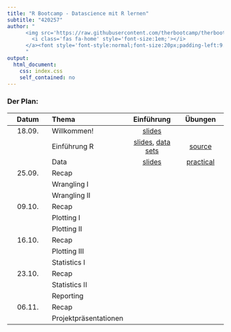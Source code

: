 ```yaml
---
title: "R Bootcamp - Datascience mit R lernen"
subtitle: "420257"
author: "
      <img src='https://raw.githubusercontent.com/therbootcamp/therbootcamp.github.io/master/_sessions/_image/by-sa.png' style= 'height:16.7px;vertical-align:baseline'/><a href='https://michaelschulte.github.io/RBootcamp_HS2020/'>
        <i class='fas fa-home' style='font-size:1em;'></i>
      </a><font style='font-style:normal;font-size:20px;padding-left:9.3px'>HS 2020</font>
      "
output:
  html_document:
    css: index.css
    self_contained: no
---
```


### Der Plan: 

|Datum|Thema|Einführung|Übungen|
|:--:|:-|:--:|:--:|
|18.09.| Willkommen! | [slides](_sessions/Welcome/Welcome.html) | | 
|      | Einführung R | [slides](_sessions/IntroToR/IntroToR.html), [data sets](https://michaelschulte.github.io/RBootcamp_HS2020/1_Data/TheRBootcamp_HS2020_data.zip) | [source](_sessions/IntroToR/IntroToR_interactive.R) |
|      | Data | [slides](_sessions/Data/Data.html) | [practical](_sessions/Data/Data_practical.html) <!---, [solutions](_sessions/Data/Data_practical_solutions.html)--->|
|25.09.| Recap | | | 
|| Wrangling I | <!---[slides](_sessions/Wrangling/Wrangling.html)---> | <!--- [practical](_sessions/Wrangling/Wrangling_practical.html)---><!---, [solutions](_sessions/Wrangling/Wrangling_practical_solutions.html)--->| 
|      | Wrangling II | <!---[slides](_sessions/WranglingII/WranglingII.html)---> | <!---[practical](_sessions/WranglingII/WranglingII_practical.html)---><!---, [solutions](_sessions/WranglingII/WranglingII_practical_solutions.html)--->|
|09.10.| Recap | | | 
|| Plotting I | <!---[slides](_sessions/PlottingI/PlottingI.html)---> | <!---[practical](_sessions/PlottingI/PlottingI_practical.html)---><!---, [solutions](_sessions/PlottingI/PlottingI_practical_solutions.html)--->| 
|| Plotting II | <!---[slides](_sessions/PlottingII/PlottingII.html)---> | <!---[practical](_sessions/PlottingII/PlottingII_practical.html)---><!---, [solutions](_sessions/PlottingII/PlottingII_practical_solutions.html)--->|
|16.10.| Recap | | | 
|| Plotting III | <!---[slides](_sessions/PlottingIII/PlottingIII.html)---> | <!---[practical](_sessions/PlottingI/PlottingIII_practical.html)---><!---, [solutions](_sessions/PlottingIII/PlottingIII_practical_solutions.html)--->| |
|| Statistics I | <!---[slides](_sessions/StatisticsI/StatisticsI.html) --->| <!---[practical](_sessions/StatisticsI/StatisticsI_practical.html)---><!---, [solutions](_sessions/StatisticsI/StatisticsI_practical_solutions.html)--->||
|23.10.| Recap | | | 
|| Statistics II |<!--- [slides](_sessions/StatisticsII/StatisticsII.html)---> | <!---[practical](_sessions/StatisticsII/StatisticsII_practical.html)---><!---, [solutions](_sessions/StatisticsII/StatisticsII_practical_solutions.html)--->| |
|| Reporting |<!--- [slides](_sessions/Reporting/Reporting.html) --->| <!---[practical](_sessions/Reporting/Reporting_practical.html)---><!---, [solutions](_sessions/Reporting/Reporting_practical_solutions.html)--->||
|06.11.| Recap | | | 
|| Projektpräsentationen |  | <!--- [Medicine](_sessions/FinalProject/FinalProject_Medicine.html), [Clinical](_sessions/FinalProject/FinalProject_Clinical.html)--->| |


<!---

|  | Day 1<br>Fundamentals| Day 2<br>Analysis| Day 3<br>Reporting| 
|:--|:-------------|:-------------|:-------------|
|0| Welcome!<br>[Folien](_sessions/Welcome/Welcome.html) | Recap I<br>[Folien](_sessions/Recap/Recap.html)| Recap II<br>[Folien](_sessions/RecapII/RecapII.html)|
|1| Intro to R<br>[Folien](_sessions/IntroToR/IntroToR.html), [source](_sessions/IntroToR/IntroToR_interactive.R) | Statistics I <br>[Folien](_sessions/StatisticsI/StatisticsI.html), [Practical](_sessions/StatisticsI/StatisticsI_Practical.html) | Plotting II <br>[Folien](_sessions/PlottingII/PlottingII.html), [Practical](_sessions/PlottingII/PlottingII.html) |
|2|  Data <br>[Folien](_sessions/Data/Data.html), [Practical](_sessions/Data/Data_Practical.html)| Statistics II<br>[Folien](_sessions/StatisticsII/Statistics.html), [Practical](_sessions/StatisticsII/Statistics_Practical.html)| Reporting<br>[Folien](_sessions/Reporting/Reporting.html), [Practical](_sessions/Reporting/Reporting_Practical.html)|
|3|   Wrangling<br>[Folien](_sessions/Wrangling/Wrangling.html), [Practical](_sessions/Wrangling/Wrangling_Practical.html) | Plotting I<br>[Folien](_sessions/PlottingI/Plotting.html), [Practical](_sessions/PlottingI/Plotting_Practical.html) |Case Studies<br>[Intro](_sessions/CaseStudies/CaseStudies.html)<br>[1: Clinical Trial](_sessions/CaseStudies/Clinical_Data_Case_Study.html)<br>[2: Finance ](_sessions/CaseStudies/Financial_Data_Case_Study.html)|
|4| |  | Next Steps<br> [Folien](_sessions/NextSteps/NextSteps.html) |
<br>



### Agenda


<p align="left"><br>
    <img border="0" alt="Feb2020Schedule" src="_sessions/Welcome/image/schedule.png" style="width:410px">
</p>
--->
